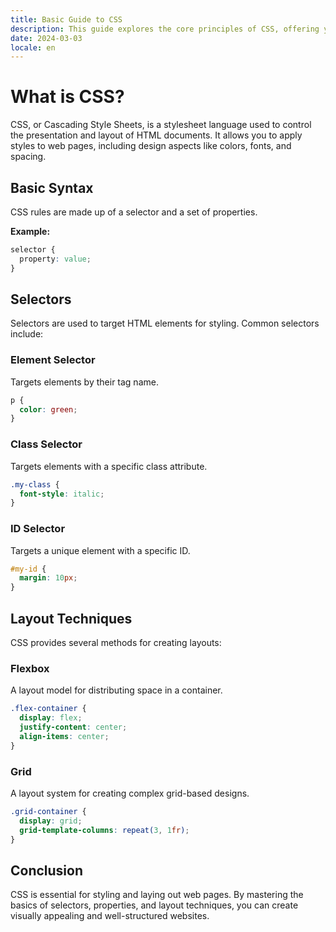 ```yaml
---
title: Basic Guide to CSS
description: This guide explores the core principles of CSS, offering you the tools to style and layout your website with precision and creativity.
date: 2024-03-03
locale: en
---
```


# What is CSS?

CSS, or Cascading Style Sheets, is a stylesheet language used to control the presentation and layout of HTML documents. It allows you to apply styles to web pages, including design aspects like colors, fonts, and spacing.

## Basic Syntax

CSS rules are made up of a selector and a set of properties.

**Example:**

```css
selector {
  property: value;
}
```

## Selectors

Selectors are used to target HTML elements for styling. Common selectors include:

### Element Selector

Targets elements by their tag name.

```css
p {
  color: green;
}
```

### Class Selector

Targets elements with a specific class attribute.

```css
.my-class {
  font-style: italic;
}
```

### ID Selector

Targets a unique element with a specific ID.

```css
#my-id {
  margin: 10px;
}
```

## Layout Techniques

CSS provides several methods for creating layouts:

### Flexbox

A layout model for distributing space in a container.

```css
.flex-container {
  display: flex;
  justify-content: center;
  align-items: center;
}
```

### Grid

A layout system for creating complex grid-based designs.

```css
.grid-container {
  display: grid;
  grid-template-columns: repeat(3, 1fr);
}
```

## Conclusion

CSS is essential for styling and laying out web pages. By mastering the basics of selectors, properties, and layout techniques, you can create visually appealing and well-structured websites.
